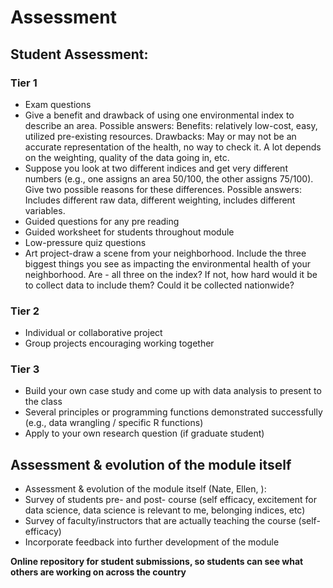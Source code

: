 
# Assessment

## Student Assessment: 

### Tier 1

- Exam questions
- Give a benefit and drawback of using one environmental index to describe an area. Possible answers: Benefits: relatively low-cost, easy, utilized pre-existing resources. Drawbacks: May or may not be an accurate representation of the health, no way to check it. A lot depends on the weighting, quality of the data going in, etc.
- Suppose you look at two different indices and get very different numbers (e.g., one assigns an area 50/100, the other assigns 75/100). Give two possible reasons for these differences. Possible answers: Includes different raw data, different weighting, includes different variables.
- Guided questions for any pre reading
- Guided worksheet for students throughout module
- Low-pressure quiz questions
- Art project-draw a scene from your neighborhood. Include the three biggest things you see as impacting the environmental health of your neighborhood. Are - all three on the index? If not, how hard would it be to collect data to include them? Could it be collected nationwide?

### Tier 2

- Individual or collaborative project
- Group projects encouraging working together 

### Tier 3

- Build your own case study and come up with data analysis to present to the class
- Several principles or programming functions demonstrated successfully (e.g., data wrangling / specific R functions)
- Apply to your own research question (if graduate student)

## Assessment & evolution of the module itself 

- Assessment & evolution of the module itself (Nate, Ellen, ):
- Survey of students pre- and post- course (self efficacy, excitement for data science, data science is relevant to me, belonging indices, etc)
- Survey of faculty/instructors that are actually teaching the course (self-efficacy)
- Incorporate feedback into further development of the module

**Online repository for student submissions, so students can see what others are working on across the country**
